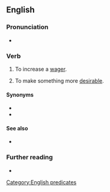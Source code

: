==English==

===Pronunciation===
* {{audio|en|En-au-sweeten the pot.ogg|Audio (AU)}}

===Verb===
{{en-verb|*}}

# {{lb|en|idiomatic}} To increase a [[wager]].
#: {{uxi|en|He '''sweetened the pot''' since there were no takers in the office pool.}}
# {{lb|en|idiomatic}} To make something more [[desirable]].
#: {{uxi|en|Beginning next year the museum will '''sweeten the pot''' for season pass members by offering them a 10% discount in the gift shop in addition to unlimited free admission.}}

====Synonyms====
* {{l|en|up the ante}}
* {{l|en|raise the stakes}}

====See also====
* {{l|en|sugarcoat the pill}}

===Further reading===
* {{R:Lexico}}

[[Category:English predicates]]